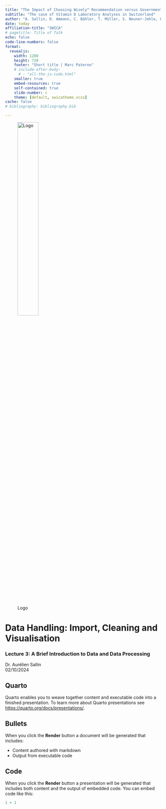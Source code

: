 ```yaml
---
title: "The Impact of Choosing Wisely™ Recommendation versus Government Regulation Against Low-Value Care"
subtitle: "The case of Vitamin D Laboratory Analyses in Switzerland"
author: "A. Sallin, D. Ammann, C. Bähler, T. Müller, S. Neuner-Jehle, O. Senn, E. Blozik"
date: today
affiliation-title: "SWICA"
# pagetitle: Title of Talk
echo: false
code-line-numbers: false
format:
  revealjs:
    width: 1280
    height: 720
    footer: "Short title | Marc Paterno"
    # include-after-body: 
      # - "all-the-js-code.html"
    smaller: true
    embed-resources: true
    self-contained: true
    slide-number: c
    theme: [default, swicatheme.scss]
cache: false
# bibliography: bibliography.bib

---
```


![Logo](../../img/logo.png){width=40%}

# Data Handling: Import, Cleaning and Visualisation

### Lecture 3: A Brief Introduction to Data and Data Processing


Dr. Aurélien Sallin<br>02/10/2024


## Quarto

Quarto enables you to weave together content and executable code into a finished presentation. To learn more about Quarto presentations see <https://quarto.org/docs/presentations/>.

## Bullets

When you click the **Render** button a document will be generated that includes:

-   Content authored with markdown
-   Output from executable code

## Code

When you click the **Render** button a presentation will be generated that includes both content and the output of embedded code. You can embed code like this:

```r
1 + 1
```
